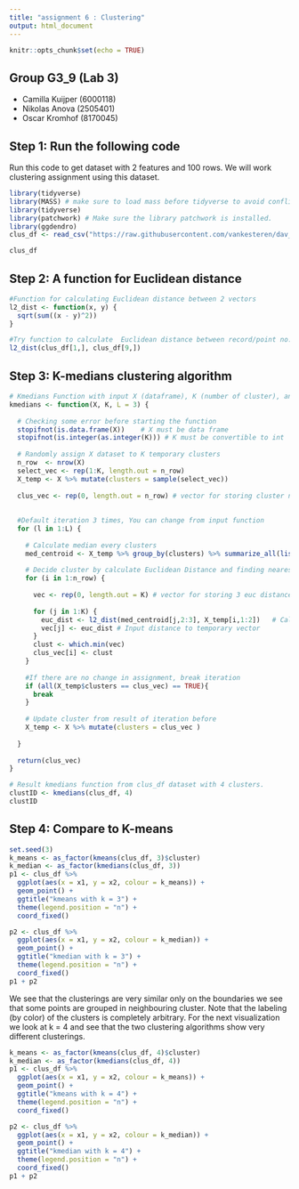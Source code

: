 ---
title: "assignment 6 : Clustering"
output: html_document
---

```{r setup, include=FALSE}
knitr::opts_chunk$set(echo = TRUE)
```

## Group G3_9 (Lab 3)

-   Camilla Kuijper (6000118)
-   Nikolas Anova (2505401)
-   Oscar Kromhof (8170045)

## Step 1:  Run the following code

Run this code to get dataset with 2 features and 100 rows. We will work clustering assignment using this dataset. 

```{r , echo=TRUE, results='hide', message=FALSE}

library(tidyverse)
library(MASS) # make sure to load mass before tidyverse to avoid conflicts!
library(tidyverse)
library(patchwork) # Make sure the library patchwork is installed.
library(ggdendro)
clus_df <- read_csv("https://raw.githubusercontent.com/vankesteren/dav_practicals/master/12_Unsupervised_learning_Clustering/data/clusterdata.csv")

```

```{r, echo=FALSE }
clus_df
```

## Step 2: A function for Euclidean distance

```{r , echo=TRUE, results='hide', message=FALSE}
#Function for calculating Euclidean distance between 2 vectors
l2_dist <- function(x, y) {
  sqrt(sum((x - y)^2))
}
```


```{r, echo=TRUE }
#Try function to calculate  Euclidean distance between record/point no. 1 and 9  from clus_df dataset
l2_dist(clus_df[1,], clus_df[9,])
```


## Step 3: K-medians clustering algorithm
```{r , echo=TRUE, results='hide', message=FALSE}
# Kmedians Function with input X (dataframe), K (number of cluster), and optional input L (number of iteration) 
kmedians <- function(X, K, L = 3) {
  
  # Checking some error before starting the function
  stopifnot(is.data.frame(X))    # X must be data frame
  stopifnot(is.integer(as.integer(K))) # K must be convertible to int  
  
  # Randomly assign X dataset to K temporary clusters
  n_row  <- nrow(X)
  select_vec <- rep(1:K, length.out = n_row)
  X_temp <- X %>% mutate(clusters = sample(select_vec))
  
  clus_vec <- rep(0, length.out = n_row) # vector for storing cluster number every points
  
  
  #Default iteration 3 times, You can change from input function
  for (l in 1:L) {
    
    # Calculate median every clusters
    med_centroid <- X_temp %>% group_by(clusters) %>% summarize_all(list(med = median))  
    
    # Decide cluster by calculate Euclidean Distance and finding nearest with median centroid
    for (i in 1:n_row) {
      
      vec <- rep(0, length.out = K) # vector for storing 3 euc distance between a point with K med centroid
      
      for (j in 1:K) {
        euc_dist <- l2_dist(med_centroid[j,2:3], X_temp[i,1:2])   # Calculate Euclidean Distance
        vec[j] <- euc_dist # Input distance to temporary vector
      }
      clust <- which.min(vec)
      clus_vec[i] <- clust 
    }
    
    #If there are no change in assignment, break iteration
    if (all(X_temp$clusters == clus_vec) == TRUE){
      break
    }
    
    # Update cluster from result of iteration before
    X_temp <- X %>% mutate(clusters = clus_vec )
    
  }
  
  return(clus_vec)
}
```

```{r, echo=TRUE }
# Result kmedians function from clus_df dataset with 4 clusters.
clustID <- kmedians(clus_df, 4)
clustID
```

## Step 4: Compare to K-means
```{r, echo = TRUE}
set.seed(3)
k_means <- as_factor(kmeans(clus_df, 3)$cluster)
k_median <- as_factor(kmedians(clus_df, 3))
p1 <- clus_df %>% 
  ggplot(aes(x = x1, y = x2, colour = k_means)) + 
  geom_point() + 
  ggtitle("kmeans with k = 3") + 
  theme(legend.position = "n") +
  coord_fixed()

p2 <- clus_df %>% 
  ggplot(aes(x = x1, y = x2, colour = k_median)) + 
  geom_point() + 
  ggtitle("kmedian with k = 3") + 
  theme(legend.position = "n") +
  coord_fixed()
p1 + p2
```


We see that the clusterings are very similar only on the boundaries we see that some points are grouped in neighbouring cluster. Note that the labeling (by color) of the clusters is completely arbitrary. For the next visualization we look at k = 4 and see that the two clustering algorithms show very different clusterings.

```{r, echo = TRUE}
k_means <- as_factor(kmeans(clus_df, 4)$cluster)
k_median <- as_factor(kmedians(clus_df, 4))
p1 <- clus_df %>% 
  ggplot(aes(x = x1, y = x2, colour = k_means)) + 
  geom_point() + 
  ggtitle("kmeans with k = 4") + 
  theme(legend.position = "n") +
  coord_fixed()

p2 <- clus_df %>% 
  ggplot(aes(x = x1, y = x2, colour = k_median)) + 
  geom_point() + 
  ggtitle("kmedian with k = 4") + 
  theme(legend.position = "n") +
  coord_fixed()
p1 + p2
```


